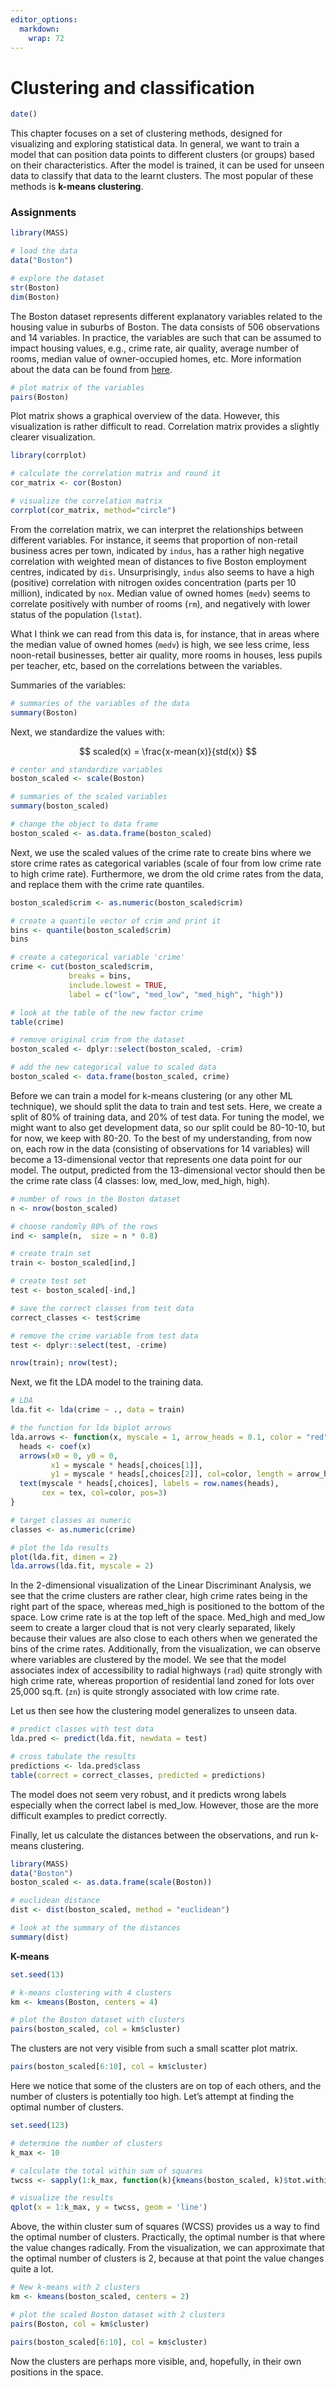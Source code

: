 ```yaml
---
editor_options: 
  markdown: 
    wrap: 72
---
```


# Clustering and classification

```r
date()
```

This chapter focuses on a set of clustering methods, designed for
visualizing and exploring statistical data. In general, we want to train
a model that can position data points to different clusters (or groups)
based on their characteristics. After the model is trained, it can be
used for unseen data to classify that data to the learnt clusters. The
most popular of these methods is **k-means clustering**.

### Assignments {#assignment_k-means}

```r
library(MASS)

# load the data
data("Boston")

# explore the dataset
str(Boston)
dim(Boston)
```

The Boston dataset represents different explanatory variables related to the housing value in suburbs of Boston. The data consists of 506 observations and 14 variables. In practice, the variables are such that can be assumed to impact housing values, e.g., crime rate, air quality, average number of rooms, median value of owner-occupied homes, etc. More information about the data can be found from [here](https://stat.ethz.ch/R-manual/R-devel/library/MASS/html/Boston.html).


```r
# plot matrix of the variables
pairs(Boston)
```

Plot matrix shows a graphical overview of the data. However, this visualization is rather difficult to read. Correlation matrix provides a slightly clearer visualization.

```r
library(corrplot)

# calculate the correlation matrix and round it
cor_matrix <- cor(Boston)

# visualize the correlation matrix
corrplot(cor_matrix, method="circle")
```

From the correlation matrix, we can interpret the relationships between different variables. For instance, it seems that proportion of non-retail business acres per town, indicated by `indus`, has a rather high negative correlation with weighted mean of distances to five Boston employment centres, indicated by `dis`. Unsurprisingly, `indus` also seems to have a high (positive) correlation with nitrogen oxides concentration (parts per 10 million), indicated by `nox`. Median value of owned homes (`medv`) seems to correlate positively with number of rooms (`rm`), and negatively with lower status of the population (`lstat`).

What I think we can read from this data is, for instance, that in areas where the median value of owned homes (`medv`) is high, we see less crime, less noon-retail businesses, better air quality, more rooms in houses, less pupils per teacher, etc, based on the correlations between the variables.

Summaries of the variables:

```r
# summaries of the variables of the data
summary(Boston)
```


Next, we standardize the values with:

$$
scaled(x) = \frac{x-mean(x)}{std(x)}
$$

```r
# center and standardize variables
boston_scaled <- scale(Boston)

# summaries of the scaled variables
summary(boston_scaled)

# change the object to data frame
boston_scaled <- as.data.frame(boston_scaled)
```

Next, we use the scaled values of the crime rate to create bins where we store crime rates as categorical variables (scale of four from low crime rate to high crime rate). Furthermore, we drom the old crime rates from the data, and replace them with the crime rate quantiles.


```r

boston_scaled$crim <- as.numeric(boston_scaled$crim)

# create a quantile vector of crim and print it
bins <- quantile(boston_scaled$crim)
bins

# create a categorical variable 'crime'
crime <- cut(boston_scaled$crim,
             breaks = bins,
             include.lowest = TRUE,
             label = c("low", "med_low", "med_high", "high"))

# look at the table of the new factor crime
table(crime)

# remove original crim from the dataset
boston_scaled <- dplyr::select(boston_scaled, -crim)

# add the new categorical value to scaled data
boston_scaled <- data.frame(boston_scaled, crime)
```

Before we can train a model for k-means clustering (or any other ML technique), we should split the data to train and test sets. Here, we create a split of 80% of training data, and 20% of test data. For tuning the model, we might want to also get development data, so our split could be 80-10-10, but for now, we keep with 80-20. To the best of my understanding, from now on, each row in the data (consisting of observations for 14 variables) will become a 13-dimensional vector that represents one data point for our model. The output, predicted from the 13-dimensional vector should then be the crime rate class (4 classes: low, med_low, med_high, high).

```r
# number of rows in the Boston dataset 
n <- nrow(boston_scaled)

# choose randomly 80% of the rows
ind <- sample(n,  size = n * 0.8)

# create train set
train <- boston_scaled[ind,]

# create test set 
test <- boston_scaled[-ind,]

# save the correct classes from test data
correct_classes <- test$crime

# remove the crime variable from test data
test <- dplyr::select(test, -crime)

nrow(train); nrow(test);
```

Next, we fit the LDA model to the training data.

```r
# LDA
lda.fit <- lda(crime ~ ., data = train)

# the function for lda biplot arrows
lda.arrows <- function(x, myscale = 1, arrow_heads = 0.1, color = "red", tex = 0.75, choices = c(1,2)){
  heads <- coef(x)
  arrows(x0 = 0, y0 = 0, 
         x1 = myscale * heads[,choices[1]], 
         y1 = myscale * heads[,choices[2]], col=color, length = arrow_heads)
  text(myscale * heads[,choices], labels = row.names(heads), 
       cex = tex, col=color, pos=3)
}

# target classes as numeric
classes <- as.numeric(crime)

# plot the lda results
plot(lda.fit, dimen = 2)
lda.arrows(lda.fit, myscale = 2)
```

In the 2-dimensional visualization of the Linear Discriminant Analysis, we see that the crime clusters are rather clear, high crime rates being in the right part of the space, whereas med_high is positioned to the bottom of the space. Low crime rate is at the top left of the space. Med_high and med_low seem to create a larger cloud that is not very clearly separated, likely because their values are also close to each others when we generated the bins of the crime rates. Additionally, from the visualization, we can observe where variables are clustered by the model. We see that the model associates index of accessibility to radial highways (`rad`) quite strongly with high crime rate, whereas proportion of residential land zoned for lots over 25,000 sq.ft. (`zn`) is quite strongly associated with low crime rate.

Let us then see how the clustering model generalizes to unseen data.

```r
# predict classes with test data
lda.pred <- predict(lda.fit, newdata = test)

# cross tabulate the results
predictions <- lda.pred$class
table(correct = correct_classes, predicted = predictions)
```

The model does not seem very robust, and it predicts wrong labels especially when the correct label is med_low. However, those are the more difficult examples to predict correctly.

Finally, let us calculate the distances between the observations, and run k-means clustering.

```r
library(MASS)
data("Boston")
boston_scaled <- as.data.frame(scale(Boston))

# euclidean distance
dist <- dist(boston_scaled, method = "euclidean")

# look at the summary of the distances
summary(dist)
```


__K-means__

```r
set.seed(13)

# k-means clustering with 4 clusters
km <- kmeans(Boston, centers = 4)

# plot the Boston dataset with clusters
pairs(boston_scaled, col = km$cluster)
```

The clusters are not very visible from such a small scatter plot matrix.

```r
pairs(boston_scaled[6:10], col = km$cluster)
```

Here we notice that some of the clusters are on top of each others, and the number of clusters is potentially too high. Let's attempt at finding the optimal number of clusters.


```r
set.seed(123)

# determine the number of clusters
k_max <- 10

# calculate the total within sum of squares
twcss <- sapply(1:k_max, function(k){kmeans(boston_scaled, k)$tot.withinss})

# visualize the results
qplot(x = 1:k_max, y = twcss, geom = 'line')
```


Above, the within cluster sum of squares (WCSS) provides us a way to find the optimal number of clusters. Practically, the optimal number is that where the value changes radically. From the visualization, we can approximate that the optimal number of clusters is 2, because at that point the value changes quite a lot.

```r
# New k-means with 2 clusters
km <- kmeans(boston_scaled, centers = 2)

# plot the scaled Boston dataset with 2 clusters
pairs(Boston, col = km$cluster)
```

```r
pairs(boston_scaled[6:10], col = km$cluster)
```

Now the clusters are perhaps more visible, and, hopefully, in their own positions in the space.
